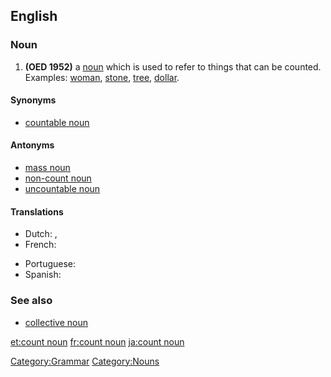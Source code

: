 ==English==

===Noun===
{{wikipedia}}
{{en-noun|sg=[[count]] [[noun]]}}

# '''(OED 1952)''' a [[noun]] which is used to refer to things that can be counted. Examples: [[woman]], [[stone]], [[tree]], [[dollar]].

====Synonyms====
* [[countable noun]]

====Antonyms====
* [[mass noun]]
* [[non-count noun]]
* [[uncountable noun]]

====Translations====
{{trans-top|noun used to refer to things that can be counted}}
* Dutch: {{t|nl|telbaar zelfstandig naamwoord|n}}, {{t|nl|telbaar substantief|n}}
* French: {{t|fr|nom dénombrable|m}}
{{trans-mid}}
* Portuguese: {{t|pt|substantivo contável|m}}
* Spanish: {{t|es|sustantivo contable|m}}
{{trans-bottom}}

===See also===
* [[collective noun]]

[[Category:Grammar]]
[[Category:Nouns]]

[[et:count noun]]
[[fr:count noun]]
[[ja:count noun]]